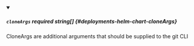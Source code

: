 
<details className="config-field" data-expandable="false" open>
<summary>

##### `cloneArgs` <span className="config-field-required" data-required="false">required</span> <span className="config-field-type">string[]</span> <span className="config-field-default"></span> <span className="config-field-enum"></span> {#deployments-helm-chart-cloneArgs}

CloneArgs are additional arguments that should be supplied to the git CLI

</summary>



</details>
